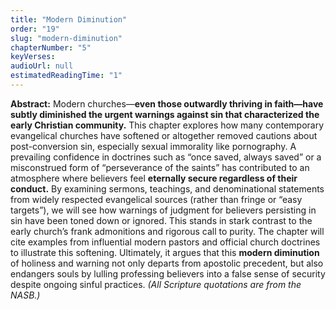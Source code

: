 ```yaml
---
title: "Modern Diminution"
order: "19"
slug: "modern-diminution"
chapterNumber: "5"
keyVerses:
audioUrl: null
estimatedReadingTime: "1"
---
```

**Abstract:** Modern churches—**even those outwardly thriving in faith—have subtly diminished the urgent warnings against sin that characterized the early Christian community.** This chapter explores how many contemporary evangelical churches have softened or altogether removed cautions about post-conversion sin, especially sexual immorality like pornography. A prevailing confidence in doctrines such as “once saved, always saved” or a misconstrued form of “perseverance of the saints” has contributed to an atmosphere where believers feel **eternally secure regardless of their conduct.** By examining sermons, teachings, and denominational statements from widely respected evangelical sources (rather than fringe or “easy targets”), we will see how warnings of judgment for believers persisting in sin have been toned down or ignored. This stands in stark contrast to the early church’s frank admonitions and rigorous call to purity. The chapter will cite examples from influential modern pastors and official church doctrines to illustrate this softening. Ultimately, it argues that this **modern diminution** of holiness and warning not only departs from apostolic precedent, but also endangers souls by lulling professing believers into a false sense of security despite ongoing sinful practices. *(All Scripture quotations are from the NASB.)*
